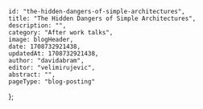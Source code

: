 

    id: "the-hidden-dangers-of-simple-architectures",
    title: "The Hidden Dangers of Simple Architectures",
    description: "",
    category: "After work talks",
    image: blogHeader,
    date: 1708732921438,
    updatedAt: 1708732921438,
    author: "davidabram",
    editor: "velimirujevic",
    abstract: "",
    pageType: "blog-posting"
};



